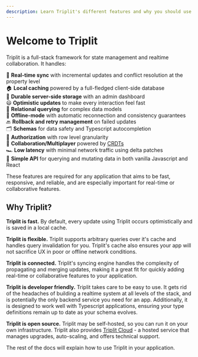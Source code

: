 ```yaml
---
description: Learn Triplit's different features and why you should use it in your application.
---
```


# Welcome to Triplit

Triplit is a full-stack framework for state management and realtime collaboration. It handles:

🔄 **Real-time sync** with incremental updates and conflict resolution at the property level <br />
🏠 **Local caching** powered by a full-fledged client-side database <br />
💽 **Durable server-side storage** with an admin dashboard <br />
😃 **Optimistic updates** to make every interaction feel fast <br />
🔗 **Relational querying** for complex data models <br />
🛫 **Offline-mode** with automatic reconnection and consistency guarantees <br />
🔙 **Rollback and retry management** on failed updates <br />
🗂️ **Schemas** for data safety and Typescript autocompletion <br />
🔐 **Authorization** with row level granularity <br />
🤝 **Collaboration/Multiplayer** powered by [CRDTs](https://en.wikipedia.org/wiki/Conflict-free_replicated_data_type) <br />
🏎️ **Low latency** with minimal network traffic using delta patches <br />
📝 **Simple API** for querying and mutating data in both vanilla Javascript and React <br />

These features are required for any application that aims to be fast, responsive, and reliable, and are especially important for real-time or collaborative features.

## Why Triplit?

**Triplit is fast.** By default, every update using Triplit occurs optimistically and is saved in a local cache.

**Triplit is flexible.** Triplit supports arbitrary queries over it's cache and handles query invalidation for you. Triplit's cache also ensures your app will not sacrifice UX in poor or offline network conditions.

**Triplit is connected.** Triplit's syncing engine handles the complexity of propagating and merging updates, making it a great fit for quickly adding real-time or collaborative features to your application.

**Triplit is developer friendly.** Triplit takes care to be easy to use. It gets rid of the headaches of building a realtime system at all levels of the stack, and is potentially the only backend service you need for an app. Additionally, it is designed to work well with Typescript applications, ensuring your type definitions remain up to date as your schema evolves.

**Triplit is open source.** Triplit may be self-hosted, so you can run it on your own infrastructure. Triplit also provides [Triplit Cloud](/triplit-cloud) - a hosted service that manages upgrades, auto-scaling, and offers technical support.

The rest of the docs will explain how to use Triplit in your application.
